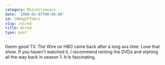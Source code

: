 ```yaml
---
category: Miscellaneous
date: '2008-01-07T00:00:00'
id: 20WSgCPTVAri
slug: /wired
title: Wired
type: post
---
```


Damn good TV. The Wire on HBO came back after a long ass time. Love
that show. If you haven't watched it, I recommend renting the DVDs
and starting all the way back in season 1. It is fascinating.